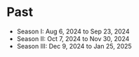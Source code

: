 # Past

- Season I: Aug 6, 2024 to Sep 23, 2024
- Season II: Oct 7, 2024 to Nov 30, 2024
- Season III: Dec 9, 2024 to Jan 25, 2025